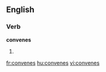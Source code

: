 
==English==

===Verb===
'''convenes'''

# {{third-person singular of|[[convene]]}}

[[fr:convenes]]
[[hu:convenes]]
[[vi:convenes]]